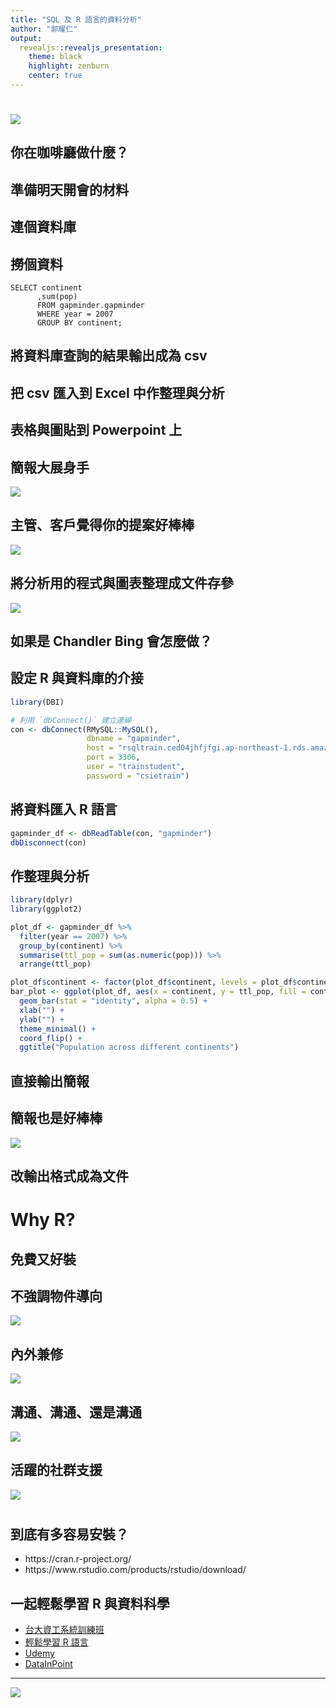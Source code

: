 ```yaml
---
title: "SQL 及 R 語言的資料分析"
author: "郭耀仁"
output: 
  revealjs::revealjs_presentation:
    theme: black
    highlight: zenburn
    center: true
---
```


# ![](https://pics.me.me/rwant-to-have-a-job-that-you-love-not-statistical-4629803.png)

## 你在咖啡廳做什麼？

## 準備明天開會的材料

## 連個資料庫

## 撈個資料

```
SELECT continent
      ,sum(pop)
      FROM gapminder.gapminder
      WHERE year = 2007
      GROUP BY continent;
```

## 將資料庫查詢的結果輸出成為 csv

## 把 csv 匯入到 Excel 中作整理與分析

## 表格與圖貼到 Powerpoint 上

## 簡報大展身手

![](http://images2.wikia.nocookie.net/__cb20100426233455/simpsons/images/9/93/SpineOCylinder.png)

## 主管、客戶覺得你的提案好棒棒

![](img/reason_5.jpeg)

## 將分析用的程式與圖表整理成文件存參

![](http://s2.quickmeme.com/img/30/30f5a13889831bf082e6bad323ad808216eec1bad83af69ba375cff4987bd577.jpg)

## {data-background="http://www.telegraph.co.uk/content/dam/food-and-drink/2016/05/04/96970564cafeworking-xlarge_trans_NvBQzQNjv4BqZgEkZX3M936N5BQK4Va8RWtT0gK_6EfZT336f62EI5U.jpg"}

## 如果是 Chandler Bing 會怎麼做？

## 設定 R 與資料庫的介接

```r
library(DBI)

# 利用 `dbConnect()` 建立連線
con <- dbConnect(RMySQL::MySQL(), 
                 dbname = "gapminder",
                 host = "rsqltrain.ced04jhfjfgi.ap-northeast-1.rds.amazonaws.com",
                 port = 3306,
                 user = "trainstudent",
                 password = "csietrain")
```

## 將資料匯入 R 語言

```r
gapminder_df <- dbReadTable(con, "gapminder")
dbDisconnect(con)
```

## 作整理與分析

```r
library(dplyr)
library(ggplot2)

plot_df <- gapminder_df %>%
  filter(year == 2007) %>%
  group_by(continent) %>%
  summarise(ttl_pop = sum(as.numeric(pop))) %>%
  arrange(ttl_pop)

plot_df$continent <- factor(plot_df$continent, levels = plot_df$continent)
bar_plot <- ggplot(plot_df, aes(x = continent, y = ttl_pop, fill = continent)) +
  geom_bar(stat = "identity", alpha = 0.5) +
  xlab("") +
  ylab("") +
  theme_minimal() +
  coord_flip() +
  ggtitle("Population across different continents")
```

## 直接輸出簡報

## 簡報也是好棒棒

![](img/reason_5.jpeg)

## 改輸出格式成為文件

## {data-background="https://nirvanaseeker.files.wordpress.com/2012/10/youve_got_mail_393.jpeg"}

# Why R?

## 免費又好裝

## 不強調物件導向

![](img/reason_1.jpg)

## 內外兼修

![](img/reason_2.gif)

## 溝通、溝通、還是溝通

![](img/reason_6.jpg)

## 活躍的社群支援

![](img/reason_3.jpg)

# {data-background="http://www.onepiecegold.com/wp-content/uploads/2016/03/AuML130.jpg"}

## 到底有多容易安裝？

- https://cran.r-project.org/
- https://www.rstudio.com/products/rstudio/download/

## 一起輕鬆學習 R 與資料科學

- [台大資工系統訓練班](https://train.csie.ntu.edu.tw/train/teacher.php?id=103)
- [輕鬆學習 R 語言](http://www.books.com.tw/products/0010763975)
- [Udemy](https://www.udemy.com/learn-r-the-easy-way-1/?couponCode=LEARNR)
- [DataInPoint](https://medium.com/datainpoint)

---

![](img/fattest.jpeg)
